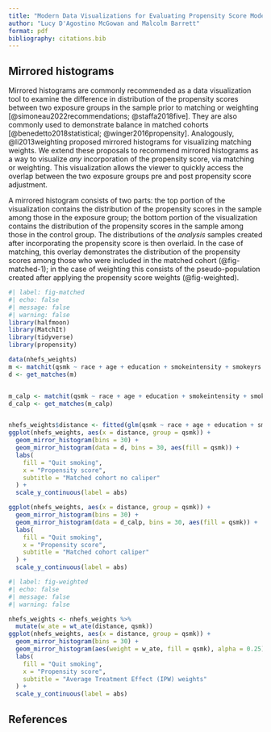 ```yaml
---
title: "Modern Data Visualizations for Evaluating Propensity Score Models"
author: "Lucy D'Agostino McGowan and Malcolm Barrett"
format: pdf
bibliography: citations.bib
---
```


## Mirrored histograms

Mirrored histograms are commonly recommended as a data visualization tool to examine the difference in distribution of the propensity scores between two exposure groups in the sample prior to matching or weighting [@simoneau2022recommendations; @staffa2018five]. They are also commonly used to demonstrate balance in matched cohorts [@benedetto2018statistical; @winger2016propensity]. Analogously, @li2013weighting proposed mirrored histograms for visualizing matching weights. We extend these proposals to recommend mirrored histograms as a way to visualize *any* incorporation of the propensity score, via matching or weighting. This visualization allows the viewer to quickly access the overlap between the two exposure groups pre and post propensity score adjustment. 

A mirrored histogram consists of two parts: the top portion of the visualization contains the distribution of the propensity scores in the sample among those in the exposure group; the bottom portion of the visualization contains the distribution of the propensity scores in the sample among those in the control group. The distributions of the *analysis* samples created after incorporating the propensity score is then overlaid. In the case of matching, this overlay demonstrates the distribution of the propensity scores among those who were included in the matched cohort (@fig-matched-1); in the case of weighting this consists of the pseudo-population created after applying the propensity score weights (@fig-weighted).

```r
#| label: fig-matched
#| echo: false
#| message: false
#| warning: false
library(halfmoon)
library(MatchIt)
library(tidyverse)
library(propensity)

data(nhefs_weights)
m <- matchit(qsmk ~ race + age + education + smokeintensity + smokeyrs + exercise + wt71 + active, data = nhefs_weights)
d <- get_matches(m)


m_calp <- matchit(qsmk ~ race + age + education + smokeintensity + smokeyrs + exercise + wt71 + active, data = nhefs_weights, caliper = 0.001)
d_calp <- get_matches(m_calp)


nhefs_weights$distance <- fitted(glm(qsmk ~ race + age + education + smokeintensity + smokeyrs + exercise + wt71 + active, data = nhefs_weights, family = binomial()))
ggplot(nhefs_weights, aes(x = distance, group = qsmk)) +
  geom_mirror_histogram(bins = 30) + 
  geom_mirror_histogram(data = d, bins = 30, aes(fill = qsmk)) + 
  labs(
    fill = "Quit smoking",
    x = "Propensity score",
    subtitle = "Matched cohort no caliper"
  ) + 
  scale_y_continuous(label = abs)

ggplot(nhefs_weights, aes(x = distance, group = qsmk)) +
  geom_mirror_histogram(bins = 30) + 
  geom_mirror_histogram(data = d_calp, bins = 30, aes(fill = qsmk)) + 
  labs(
    fill = "Quit smoking",
    x = "Propensity score",
    subtitle = "Matched cohort caliper"
  ) + 
  scale_y_continuous(label = abs)
```
```r
#| label: fig-weighted
#| echo: false
#| message: false
#| warning: false

nhefs_weights <- nhefs_weights %>%
  mutate(w_ate = wt_ate(distance, qsmk))
ggplot(nhefs_weights, aes(x = distance, group = qsmk)) +
  geom_mirror_histogram(bins = 30) + 
  geom_mirror_histogram(aes(weight = w_ate, fill = qsmk), alpha = 0.25) + 
  labs(
    fill = "Quit smoking",
    x = "Propensity score",
    subtitle = "Average Treatment Effect (IPW) weights"
  ) + 
  scale_y_continuous(label = abs)

```

## References



